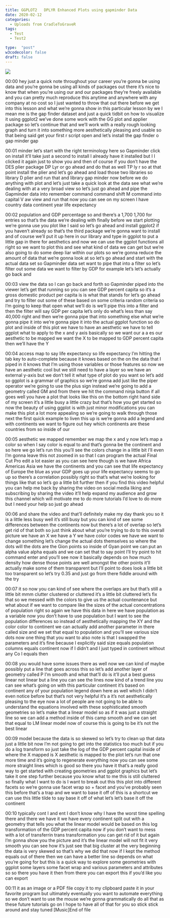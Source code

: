 ```yaml
---
title: GGPLOT2   DPLYR Enhanced Plots using gapminder Data
date: 2020-02-12
categories:
  - Uploads from CradleToGraveR
tags:
  - Test
  - Test2

type:  "post"
w3codecolor: false
draft: false
---
```


<a href="https://www.youtube.com/watch?v=EbZvcQy174M">
<img src="https://www.cradletograver.com/auto-posts/images/20191001-DataFrameTip-CreateDataFrames-[tRjrjmTfCxM].jpg">
</a>









00:00
hey just a quick note throughout your career you're gonna be using data and
you're gonna be using all kinds of packages out there it's nice to know
that when you're using our and our packages they're freely available and
you can pretty much reproduce this anytime and anywhere with any company at
no cost so I just wanted to throw that out there before we get into this lesson
and what we're gonna show in this particular lesson by we I mean me is the
gap finder dataset and just a quick tidbit on how to visualize it using
ggplot2 we've done some work with the GG plot and applier package so let's
continue that and we'll work with a really rough looking graph and turn it
into something more aesthetically pleasing and usable so that being said
get your first r script open and let's install the gap finder o gap minder gap

00:01
minder let's start with the right terminology here so Gapminder click on
install it'll take just a second to install I already have it installed but
I I clicked it again just to show you and then of course if you don't have the
DES plier package DP Lyr or go ahead and
do that as well TP ly r so at that point
install the plier and let's go ahead and load those two libraries so library D
plier and run that and library gap minder now before we do anything with
plot and let's just take a quick look at the data see what we're dealing with at
a very broad view so let's just go ahead and pipe the Gapminder data into
remember command command shift M command into capital V aw view and run that now
you can see on my screen I have country data continent year life expectancy

00:02
population and GDP percentage so and there's a 1,700 1,700 for entries so
that's the data we're dealing with finally before we start plotting we're
gonna use you plot like I said so let's go ahead and install ggplot2 if you
haven't already so that's the third package we're gonna want to
install and of course we'll put it up here in our library and type in ggplot
to put a little gap in there for aesthetics and now we can use the ggplot
functions all right so we want to plot this and see what kind of data we can
get but we're also going to do some deep liar within our plots so we're gonna
reduce the amount of data that we're gonna look at so let's go ahead and
start with the actual data set so Gapminder data set want to pipe that
into a filter so let's filter out some data we want to filter by GDP for
example let's let's actually go back and

00:03
view the data so I can go back and forth so Gapminder piped into the viewer
let's get that running so you can see GDP percent capita so it's a gross
domestic product per capita is is what that stands for let's go ahead and try
to filter out some of these based on some criteria random criteria so I'm
going to keep that open what we'll do is we'll pipe this into a filter and then
the filter will say GDP per capita let's only do what's less than say 40,000
right and then we're gonna pipe that into something else what we're gonna
pipe it into we're gonna pipe it into the actual ggplot function so do plot
and inside of this plot we have to have an aesthetic we have to tell ggplot what
to apply to the x and y axis basically so we want our a a es our aesthetic to
be mapped we want the X to be mapped to GDP percent capita then we'll have the Y

00:04
access map to say life expectancy so life expectancy I'm hitting the tab key
to auto-complete because it knows based on the on the data that I piped in it
knows that I'm using those variables or those features so now we have an
aesthetic cool but we still need to have a layer so we have an external y-axis
but we don't tell it what type of plot do you want so let's add so ggplot is a
grammar of graphics so we're gonna add just like the piper operator we're going
to use the plus sign instead we're going to add a geometry called GM
and from there we hit the command ninja button if all goes well you have a plot
that looks like this on the bottom right hand side of my screen it's a little
busy a little crazy but that's how you get started so now the beauty of using
ggplot is with just minor modifications you can make this plot a lot more
appealing so we're going to walk through those next the first quick example to
liven this up is we're gonna add a legend and with continents we want to
figure out hey which continents are these countries from so inside of our

00:05
aesthetic we mapped remember we map the x and y now let's map a color so when I
say color is equal to and that's gonna be the continent and so here we go let's
run this you'll see the colors change in a little bit I'll even I'm gonna leave
this not zoomed in so that I can program the actual Final Cut Pro edit a lot
easier as you can see here though is we have Africa Americas Asia we have the
continents and you can see that life expectancy of Europe the blue as your
GDP goes up your life expectancy seems to go up so there's a correlation
possibly right so that's what we're looking for things like that so let's go
a little bit further then if you find this video helpful you can help me back
by sharing the video on social media liking and subscribing by sharing the
video it'll help expand my audience and grow this channel which will motivate me
to do more tutorials I'd love to do more but I need your help so just go ahead

00:06
and share the video and that'll definitely make my day thank you so it
is a little less busy well it's still busy but you can kind of see some
differences between the continents now but there's a lot of overlap so let's
get rid of that both so just think about
what you're trying to do to this overall
picture we have an X we have a Y we have color codes we have we want to change
something let's change the actual dots themselves so where the dots will the
dots are the Gion points so inside of Gyan point we can put an alpha value
alpha equals and we can set that to say point I'll try point to hit command
enter and you'll see now it basically depends on how much density
how dense those points are well amongst the other points it'll actually make
some of them transparent but I'll point to does look a little bit too
transparent so let's try 0.35 and just go from there fiddle around with the try

00:07
it so now you can kind of see where the overlaps are but that's still a little
bit mmm clutter clustered or cluttered it's a little bit cluttered let's fix
that so we messed with the colors to give us the actual countenance but what
about if we want to compare like the sizes of the actual concentrations of
population right so again we have this data in here we have population as a
variable now you don't have to use population but I want to see the
population differences so instead of aesthetically mapping the XY and the
color color to continent we can actually add another parameter in there called
size and we set that equal to population
and you'll see various size dots now one
thing that you want to also note is that I swapped the parameters and it's fine
because I explicitly said size equals population columns equals continent now
if I didn't and I just typed in continent without any Co l equals then

00:08
you would have some issues there as well now we can kind of maybe possibly put a
line that goes across this so let's add another layer of geometry called P I'm
smooth and what that'll do is it'll put a best guess linear not linear but a
line you can see the lines now kind of a trend line you can see what's going on
with this particular continent it's based on continent any of your
population legend down here as well which I didn't even notice before but
that's not very helpful it's a it's not aesthetically pleasing to the eye now a
lot of people are not going to be able to understand the equations involved
with these sophisticated smooth geometries so let's make that a linear
model so as if it was just a straight line so we can add a method inside of
this camp smooth and we can set that equal to LM linear model now of course
this is going to be it's not the best linear

00:09
model because the data is so skewed so let's try to clean up that data just a
little bit now I'm not going to get into the statistics too much but if you do a
log transform so just take the log of the GDP percent capital inside of where
the X mapped is X aesthetic is mapped to the plot let's run that one more time
and it's going to regenerate everything now you can see some more straight lines
which is good so there you have it that's a really good way to get started
with creating geometries and ggplot graphics but let's take it one step
further because you know what to me this is still cluttered so finally what I
want to do is I want to break out this this plot into different facets so we're
gonna use facet wrap so + facet and you've probably seen this before that's
a trap and we want to base it off of this is a shortcut we can use this
little tilde to say base it off of what let's let's base it off the continent

00:10
typically cont I and ent I don't know why I have the worst time spelling there
and there we have it we have every continent split out with a geometry that
tells you what the linear model would be based on this log transformation of the
GDP percent capita now if you don't want to mess with a lot of transferrin trans
transformation you can get rid of it but
again I'm gonna show you the picture and it's the linear model will not fit it
very smooth you can see how it's just see that big cluster at the very
beginning the data is very skewed so that's why we did that now if I kept the
method equals out of there then we can have a better line so depends on what
you're going for but this is a quick way to explore some geometries with ggplot
some layers some facet wrap and various parameters and attributes so so there
you have it then from there you can export this if you'd like you can export

00:11
it as an image or a PDF file copy it to my clipboard paste it in your favorite
program but ultimately eventually you want to automate everything so we don't
want to use the mouse we're gonna grammatically do all that as these
future tutorials go on I hope to have all of that for you so stick stick
around and stay tuned [Music]End of file

